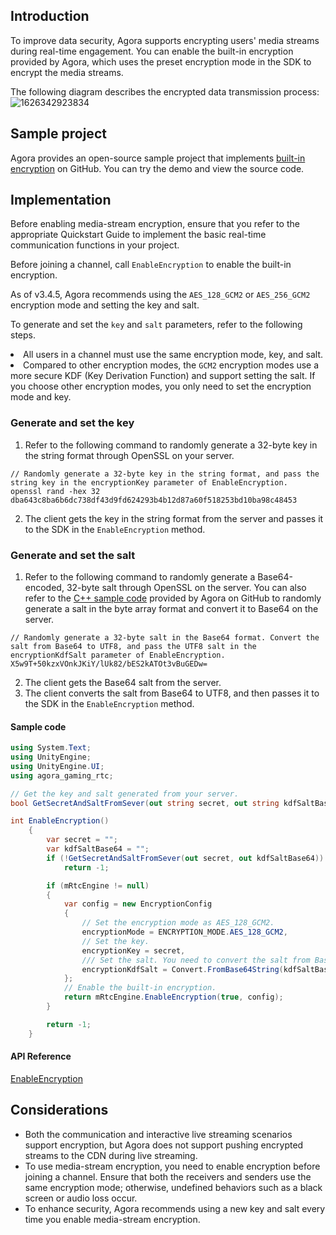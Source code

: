 <PlatformWrapper platform="unity">

## Introduction

To improve data security, Agora supports encrypting users' media streams during real-time engagement. You can enable the built-in encryption provided by Agora, which uses the preset encryption mode in the SDK to encrypt the media streams.

The following diagram describes the encrypted data transmission process:
![1626342923834](https://web-cdn.agora.io/docs-files/1626342923834)

## Sample project

Agora provides an open-source sample project that implements [built-in encryption](https://github.com/AgoraIO/Agora-Unity-Quickstart/tree/dev/encryption/API-Example-Unity/Assets/API-Example/encryption-sample) on GitHub. You can try the demo and view the source code.

## Implementation

Before enabling media-stream encryption, ensure that you refer to the appropriate Quickstart Guide to implement the basic real-time communication functions in your project.

Before joining a channel, call `EnableEncryption` to enable the built-in encryption.

As of v3.4.5, Agora recommends using the `AES_128_GCM2` or `AES_256_GCM2` encryption mode and setting the key and salt.

To generate and set the `key` and `salt` parameters, refer to the following steps.

<div class="alert note"><li>All users in a channel must use the same encryption mode, key, and salt.</li>
<li>Compared to other encryption modes, the <code>GCM2</code> encryption modes use a more secure KDF (Key Derivation Function) and support setting the salt. If you choose other encryption modes, you only need to set the encryption mode and key.</li></div>


### Generate and set the key

1. Refer to the following command to randomly generate a 32-byte key in the string format through OpenSSL on your server.

 ``` shell
 // Randomly generate a 32-byte key in the string format, and pass the string key in the encryptionKey parameter of EnableEncryption.
openssl rand -hex 32
dba643c8ba6b6dc738df43d9fd624293b4b12d87a60f518253bd10ba98c48453
 ```

2. The client gets the key in the string format from the server and passes it to the SDK in the `EnableEncryption` method.

### Generate and set the salt

1. Refer to the following command to randomly generate a Base64-encoded, 32-byte salt through OpenSSL on the server. You can also refer to the [C++ sample code](https://github.com/AgoraIO/Tools/blob/master/DynamicKey/AgoraDynamicKey/cpp/sample/RtcChannelEncryptionSaltSample.cpp) provided by Agora on GitHub to randomly generate a salt in the byte array format and convert it to Base64 on the server.

 ``` shell
 // Randomly generate a 32-byte salt in the Base64 format. Convert the salt from Base64 to UTF8, and pass the UTF8 salt in the encryptionKdfSalt parameter of EnableEncryption.
X5w9T+50kzxVOnkJKiY/lUk82/bES2kATOt3vBuGEDw=
 ```

2. The client gets the Base64 salt from the server.
3. The client converts the salt from Base64 to UTF8, and then passes it to the SDK in the `EnableEncryption` method.

#### Sample code

```c#
using System.Text;
using UnityEngine;
using UnityEngine.UI;
using agora_gaming_rtc;

// Get the key and salt generated from your server.
bool GetSecretAndSaltFromSever(out string secret, out string kdfSaltBase64)

int EnableEncryption()
    {
        var secret = "";
        var kdfSaltBase64 = "";
        if (!GetSecretAndSaltFromSever(out secret, out kdfSaltBase64))
            return -1;

        if (mRtcEngine != null)
        {
            var config = new EncryptionConfig
            {
                // Set the encryption mode as AES_128_GCM2.
                encryptionMode = ENCRYPTION_MODE.AES_128_GCM2,
                // Set the key.
                encryptionKey = secret,
                /// Set the salt. You need to convert the salt from Base64 to UTF8.
                encryptionKdfSalt = Convert.FromBase64String(kdfSaltBase64)
            };
            // Enable the built-in encryption.
            return mRtcEngine.EnableEncryption(true, config);
        }

        return -1;
    }
```

#### API Reference

[EnableEncryption](./API%20Reference/unity/classagora__gaming__rtc_1_1_i_rtc_engine.html#a54214baf0b421161990eded9c7401976)

## Considerations

- Both the communication and interactive live streaming scenarios support encryption, but Agora does not support pushing encrypted streams to the CDN during live streaming.
- To use media-stream encryption, you need to enable encryption before joining a channel. Ensure that both the receivers and senders use the same encryption mode; otherwise, undefined behaviors such as a black screen or audio loss occur.
- To enhance security, Agora recommends using a new key and salt every time you enable media-stream encryption.

</PlatformWrapper>
